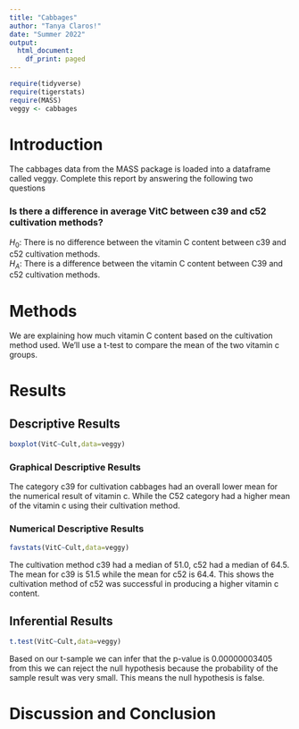 ```yaml
---
title: "Cabbages"
author: "Tanya Claros!"
date: "Summer 2022"
output:
  html_document:
    df_print: paged
---
```


```r
require(tidyverse)
require(tigerstats)
require(MASS)
veggy <- cabbages
```

# Introduction

<!--In this section you explain what you are trying to show.  Where did the data come from?  What is the research or other question you are trying to answer?!-->
 The cabbages data from the MASS package is loaded into a dataframe called veggy. Complete this report by answering the following two questions  
 
### Is there a difference in average VitC between c39 and c52 cultivation methods?    
$H_0$: There is no difference between the vitamin C content between c39 and c52 cultivation methods.  
$H_A$: There is a difference between the vitamin C content between C39 and c52 cultivation methods.  
  
# Methods  

<!--Decide on your methods:  use "variable analysis" or other appropriate descriptors.  Make sure to choose at least one graphical method and at least one numerical method.!-->
We are explaining how much vitamin C content based on the cultivation method used. We'll use a t-test to compare the mean of the two vitamin c groups.      
  
# Results

<!--Divide this section into two sub-sections:  One for your descriptive  results and one for your inferential results.!-->

## Descriptive Results    
```r
boxplot(VitC~Cult,data=veggy)
```

### Graphical Descriptive Results  

<!--Graphical results here.  Make sure to show your code.  Provide appropriate labels for axes, giving units if possible, and provide a good title for the graph, too.  Use the graphical results to describe the patterns if any that exist in the data as focused toward the research question!-->
The category c39 for cultivation cabbages had an overall lower mean for the numerical result of vitamin c. While the C52 category had a higher mean of the vitamin c using their cultivation method.  
  
### Numerical Descriptive Results  
```r
favstats(VitC~Cult,data=veggy)
```
<!--Numerical results go here. Use the numerical results to describe the patterns if any that exist in the data as focused toward the research question!-->

The cultivation method c39 had a median of 51.0, c52 had a median of 64.5. The mean for c39 is 51.5 while the mean for c52 is 64.4. This shows the cultivation method of c52 was successful in producing a higher vitamin c content.   

## Inferential Results  

```r
t.test(VitC~Cult,data=veggy)
```
<!--State hypothesis clearly.  Make sure your discussion of the inferential test covers all the aspects that the test output produces, such as test statistic, p-value etc.  Make a decision about the null hypothesis, explain the assumptions on which the selected test/procedure was based, and why the chosen procedure satisfys the assumptions and is appropriate to answer the research question!-->

Based on our t-sample we can infer that the p-value is 0.00000003405 from this we can reject the null hypothesis because the probability of the sample result was very small. This means the null hypothesis is false.  

# Discussion and Conclusion

<!--Discussion and conclusion here.  If you found a relationship be sure to consider whether the relationship occurs because one of the variavbles causes the other, or whether they perhasps are related for some other reason.  Watch the chapter 6 videos from the GeorgeTown videos collection.!-->
